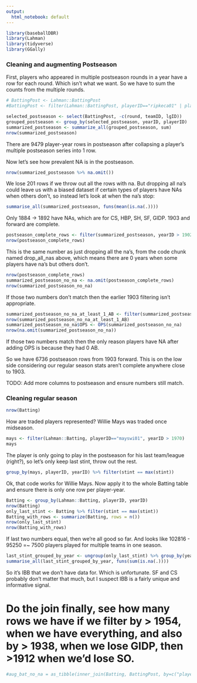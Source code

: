 ```yaml
---
output:
  html_notebook: default
---
```


```r
library(baseballDBR)
library(Lahman)
library(tidyverse)
library(GGally)
```

### Cleaning and augmenting Postseason

First, players who appeared in multiple postseason rounds in a year have a row for each round. Which isn't what we want. So we have to sum the counts from the multiple rounds.

```r
# BattingPost <- Lahman::BattingPost
#BattingPost <- filter(Lahman::BattingPost, playerID=="ripkeca01" | playerID=="anderbr01")

selected_postseason <- select(BattingPost, -c(round, teamID, lgID))
grouped_postseason <- group_by(selected_postseason, yearID, playerID)
summarized_postseason <- summarize_all(grouped_postseason, sum)
nrow(summarized_postseason)
```
There are 9479 player-year rows in postseason after collapsing a player's multiple postseason series into 1 row.

Now let's see how prevalent NA is in the postseason.

```r
nrow(summarized_postseason %>% na.omit())
```
We lose 201 rows if we throw out all the rows with na. But dropping all na's could leave us with a biased dataset if certain types of players have NAs when others don't, so instead let's look at when the na's stop:

```r
summarise_all(summarized_postseason, funs(mean(is.na(.))))
```

Only 1884 -> 1892 have NAs, which are for CS, HBP, SH, SF, GIDP. 1903 and forward are complete.

```r
postseason_complete_rows <- filter(summarized_postseason, yearID > 1902)
nrow(postseason_complete_rows)
```

This is the same number as just dropping all the na's, from the code chunk named drop_all_nas above, which means there are 0 years when some players have na's but others don't.

```r
nrow(postseason_complete_rows)
summarized_postseason_no_na <- na.omit(postseason_complete_rows)
nrow(summarized_postseason_no_na)
```

If those two numbers don't match then the earlier 1903 filtering isn't appropriate.

```r
summarized_postseason_no_na_at_least_1_AB <- filter(summarized_postseason_no_na, AB > 0)
nrow(summarized_postseason_no_na_at_least_1_AB)
summarized_postseason_no_na$OPS <- OPS(summarized_postseason_no_na)
nrow(na.omit(summarized_postseason_no_na))
```

If those two numbers match then the only reason players have NA after adding OPS is because they had 0 AB.

So we have 6736 postseason rows from 1903 forward. This is on the low side considering our regular season stats aren't complete anywhere close to 1903.

TODO: Add more columns to postseason and ensure numbers still match.

### Cleaning regular season

```r
nrow(Batting)
```

How are traded players represented? Willie Mays was traded once midseason.
```r
mays <- filter(Lahman::Batting, playerID=="mayswi01", yearID > 1970)
mays
```

The player is only going to play in the postseason for his last team/league (right?), so let's only keep last stint, throw out the rest.

```r
group_by(mays, playerID, yearID) %>% filter(stint == max(stint))
```

Ok, that code works for Willie Mays. Now apply it to the whole Batting table and ensure there is only one row per player-year.
```r
Batting <- group_by(Lahman::Batting, playerID, yearID)
nrow(Batting)
only_last_stint <- Batting %>% filter(stint == max(stint))
Batting_with_rows <- summarize(Batting, rows = n())
nrow(only_last_stint)
nrow(Batting_with_rows)
```

If last two numbers equal, then we're all good so far. And looks like 102816 - 95250 =~ 7500 players played for multiple teams in one season.


```r
last_stint_grouped_by_year <- ungroup(only_last_stint) %>% group_by(yearID)
summarise_all(last_stint_grouped_by_year, funs(sum(is.na(.))))
```

So it's IBB that we don't have data for. Which is unfortunate. SF and CS probably don't matter that much, but I suspect IBB is a fairly unique and informative signal.

# Do the join finally, see how many rows we have if we filter by > 1954, when we have everything, and also by > 1938, when we lose GIDP, then >1912 when we'd lose SO.

```r
#aug_bat_no_na = as_tibble(inner_join(Batting, BattingPost, by=c("playerID", "yearID")) %>% na.omit())
```
